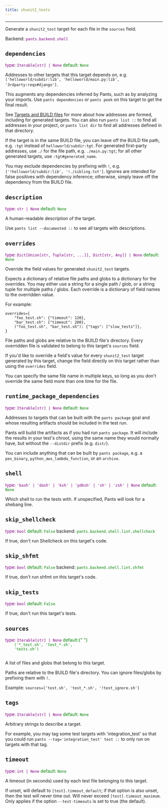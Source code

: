 ```yaml
---
title: shunit2_tests
---
```


---

Generate a `shunit2_test` target for each file in the `sources` field.

Backend: <span style="color: purple"><code>pants.backend.shell</code></span>

## <code>dependencies</code>

<span style="color: purple">
  type: <code>Iterable[str] | None</code>
</span>
<span style="color: green">
  default: <code>None</code>
</span>

Addresses to other targets that this target depends on, e.g. `['helloworld/subdir:lib', 'helloworld/main.py:lib', '3rdparty:reqs#django']`.

This augments any dependencies inferred by Pants, such as by analyzing your imports. Use `pants dependencies` or `pants peek` on this target to get the final result.

See [Targets and BUILD files](doc:targets) for more about how addresses are formed, including for generated targets. You can also run `pants list ::` to find all addresses in your project, or `pants list dir` to find all addresses defined in that directory.

If the target is in the same BUILD file, you can leave off the BUILD file path, e.g. `:tgt` instead of `helloworld/subdir:tgt`. For generated first-party addresses, use `./` for the file path, e.g. `./main.py:tgt`; for all other generated targets, use `:tgt#generated_name`.

You may exclude dependencies by prefixing with `!`, e.g. `['!helloworld/subdir:lib', '!./sibling.txt']`. Ignores are intended for false positives with dependency inference; otherwise, simply leave off the dependency from the BUILD file.

## <code>description</code>

<span style="color: purple">
  type: <code>str | None</code>
</span>
<span style="color: green">
  default: <code>None</code>
</span>

A human-readable description of the target.

Use `pants list --documented ::` to see all targets with descriptions.

## <code>overrides</code>

<span style="color: purple">
  type: <code>Dict[Union[str, Tuple[str, ...]], Dict[str, Any]] | None</code>
</span>
<span style="color: green">
  default: <code>None</code>
</span>

Override the field values for generated `shunit2_test` targets.

Expects a dictionary of relative file paths and globs to a dictionary for the overrides. You may either use a string for a single path / glob, or a string tuple for multiple paths / globs. Each override is a dictionary of field names to the overridden value.

For example:

    overrides={
        "foo_test.sh": {"timeout": 120},
        "bar_test.sh": {"timeout": 200},
        ("foo_test.sh", "bar_test.sh"): {"tags": ["slow_tests"]},
    }

File paths and globs are relative to the BUILD file's directory. Every overridden file is validated to belong to this target's `sources` field.

If you'd like to override a field's value for every `shunit2_test` target generated by this target, change the field directly on this target rather than using the `overrides` field.

You can specify the same file name in multiple keys, so long as you don't override the same field more than one time for the file.

## <code>runtime_package_dependencies</code>

<span style="color: purple">
  type: <code>Iterable[str] | None</code>
</span>
<span style="color: green">
  default: <code>None</code>
</span>

Addresses to targets that can be built with the `pants package` goal and whose resulting artifacts should be included in the test run.

Pants will build the artifacts as if you had run `pants package`. It will include the results in your test's chroot, using the same name they would normally have, but without the `--distdir` prefix (e.g. `dist/`).

You can include anything that can be built by `pants package`, e.g. a `pex_binary`, `python_aws_lambda_function`, or an `archive`.

## <code>shell</code>

<span style="color: purple">
  type: <code>'bash' | 'dash' | 'ksh' | 'pdksh' | 'sh' | 'zsh' | None</code>
</span>
<span style="color: green">
  default: <code>None</code>
</span>

Which shell to run the tests with. If unspecified, Pants will look for a shebang line.

## <code>skip_shellcheck</code>

<span style="color: purple">
  type: <code>bool</code>
</span>
<span style="color: green">
  default: <code>False</code>
</span>
backend: <span style="color: green">
  <code>pants.backend.shell.lint.shellcheck</code>
</span>

If true, don't run Shellcheck on this target's code.

## <code>skip_shfmt</code>

<span style="color: purple">
  type: <code>bool</code>
</span>
<span style="color: green">
  default: <code>False</code>
</span>
backend: <span style="color: green">
  <code>pants.backend.shell.lint.shfmt</code>
</span>

If true, don't run shfmt on this target's code.

## <code>skip_tests</code>

<span style="color: purple">
  type: <code>bool</code>
</span>
<span style="color: green">
  default: <code>False</code>
</span>

If true, don't run this target's tests.

## <code>sources</code>

<span style="color: purple">
  type: <code>Iterable[str] | None</code>
</span>
<span style="color: green">
  default:{" "}
  <code>
    (&#x27;&ast;&lowbar;test.sh&#x27;, &#x27;test&lowbar;&ast;.sh&#x27;,
    &#x27;tests.sh&#x27;)
  </code>
</span>

A list of files and globs that belong to this target.

Paths are relative to the BUILD file's directory. You can ignore files/globs by prefixing them with `!`.

Example: `sources=['test.sh', 'test_*.sh', '!test_ignore.sh']`

## <code>tags</code>

<span style="color: purple">
  type: <code>Iterable[str] | None</code>
</span>
<span style="color: green">
  default: <code>None</code>
</span>

Arbitrary strings to describe a target.

For example, you may tag some test targets with 'integration_test' so that you could run `pants --tag='integration_test' test ::` to only run on targets with that tag.

## <code>timeout</code>

<span style="color: purple">
  type: <code>int | None</code>
</span>
<span style="color: green">
  default: <code>None</code>
</span>

A timeout (in seconds) used by each test file belonging to this target.

If unset, will default to `[test].timeout_default`; if that option is also unset, then the test will never time out. Will never exceed `[test].timeout_maximum`. Only applies if the option `--test-timeouts` is set to true (the default).
